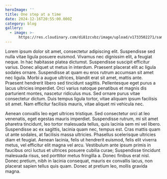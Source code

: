 ```yaml
---
heroImage: ''
title: One step at a time
date: 2024-12-16T20:55:00.000Z
category: blog
gallery:
  - image: >-
      https://res.cloudinary.com/di81zcvbz/image/upload/v1733502271/samples/ecommerce/analog-classic.jpg
---
```


Lorem ipsum dolor sit amet, consectetur adipiscing elit. Suspendisse sed nulla vitae ligula posuere euismod. Vivamus nec dignissim elit, a feugiat neque. In hac habitasse platea dictumst. Suspendisse suscipit efficitur varius. Donec aliquet ut metus in interdum. Praesent placerat elit ac ligula sodales ornare. Suspendisse at quam eu eros rutrum accumsan sit amet nec ligula. Morbi a augue ultrices, blandit erat sit amet, mattis ante. Praesent hendrerit libero sed tincidunt sagittis. Pellentesque eget purus a lacus ultricies imperdiet. Orci varius natoque penatibus et magnis dis parturient montes, nascetur ridiculus mus. Sed ornare purus vitae consectetur dictum. Duis tempus ligula tortor, vitae aliquam ipsum facilisis sit amet. Nam efficitur facilisis mauris, vitae aliquet mi vehicula nec.

Aenean convallis leo eget ultrices tristique. Sed consectetur orci at leo venenatis, eget egestas mauris imperdiet. Suspendisse rutrum, mi sit amet pharetra tincidunt, leo tortor malesuada tellus, quis lacinia sem mi vel libero. Suspendisse ac ex sagittis, lacinia quam nec, tempus est. Cras mattis quam ut ante sodales, at facilisis massa ultricies. Phasellus scelerisque ultricies diam et feugiat. Aenean lacinia, felis ut hendrerit euismod, felis elit viverra metus, vel efficitur elit magna vel arcu. Vestibulum ante ipsum primis in faucibus orci luctus et ultrices posuere cubilia curae; Suspendisse tincidunt malesuada risus, sed porttitor metus fringilla a. Donec finibus erat nisl. Donec pretium, nibh in lacinia consequat, mauris ex convallis lacus, non placerat sapien tellus quis quam. Donec at pretium leo, mollis gravida magna.
